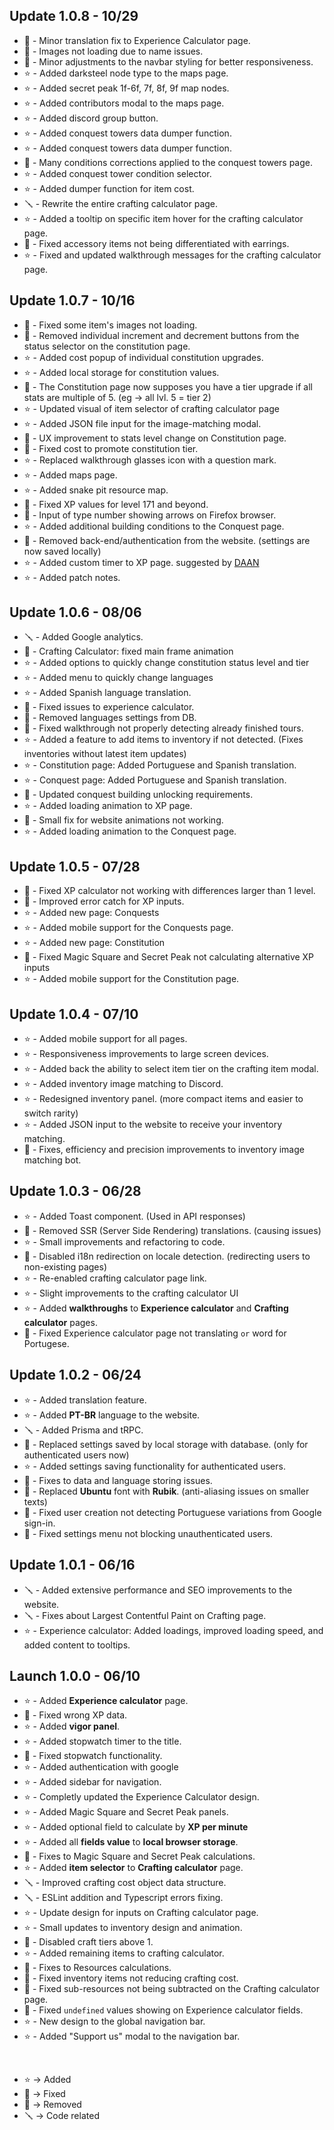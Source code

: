 ## Update 1.0.8 - 10/29

- 🐛 - Minor translation fix to Experience Calculator page.
- 🐛 - Images not loading due to name issues.
- 🐛 - Minor adjustments to the navbar styling for better responsiveness.
- ⭐ - Added darksteel node type to the maps page.
- ⭐ - Added secret peak 1f-6f, 7f, 8f, 9f map nodes.
- ⭐ - Added contributors modal to the maps page.
- ⭐ - Added discord group button.
- ⭐ - Added conquest towers data dumper function.
- ⭐ - Added conquest towers data dumper function.
- 🐛 - Many conditions corrections applied to the conquest towers page.
- ⭐ - Added conquest tower condition selector.
- ⭐ - Added dumper function for item cost.
- 🪛 - Rewrite the entire crafting calculator page.
- ⭐ - Added a tooltip on specific item hover for the crafting calculator page.
- 🐛 - Fixed accessory items not being differentiated with earrings.
- ⭐ - Fixed and updated walkthrough messages for the crafting calculator page.

## Update 1.0.7 - 10/16

- 🐛 - Fixed some item's images not loading.
- 🧨 - Removed individual increment and decrement buttons from the status selector on the constitution page.
- ⭐ - Added cost popup of individual constitution upgrades.
- ⭐ - Added local storage for constitution values.
- 🐛 - The Constitution page now supposes you have a tier upgrade if all stats are multiple of 5. (eg -> all lvl. 5 = tier 2)
- ⭐ - Updated visual of item selector of crafting calculator page
- ⭐ - Added JSON file input for the image-matching modal.
- 🐛 - UX improvement to stats level change on Constitution page.
- 🐛 - Fixed cost to promote constitution tier.
- ⭐ - Replaced walkthrough glasses icon with a question mark.
- ⭐ - Added maps page.
- ⭐ - Added snake pit resource map.
- 🐛 - Fixed XP values for level 171 and beyond.
- 🐛 - Input of type number showing arrows on Firefox browser.
- ⭐ - Added additional building conditions to the Conquest page.
- 🧨 - Removed back-end/authentication from the website. (settings are now saved locally)
- ⭐ - Added custom timer to XP page. suggested by [DAAN](https://www.youtube.com/@daanoliveiraoficial)
- ⭐ - Added patch notes.

## Update 1.0.6 - 08/06

- 🪛 - Added Google analytics.
- 🐛 - Crafting Calculator: fixed main frame animation
- ⭐ - Added options to quickly change constitution status level and tier
- ⭐ - Added menu to quickly change languages
- ⭐ - Added Spanish language translation.
- 🐛 - Fixed issues to experience calculator.
- 🧨 - Removed languages settings from DB.
- 🐛 - Fixed walkthrough not properly detecting already finished tours.
- ⭐ - Added a feature to add items to inventory if not detected. (Fixes inventories without latest item updates)
- ⭐ - Constitution page: Added Portuguese and Spanish translation.
- ⭐ - Conquest page: Added Portuguese and Spanish translation.
- 🐛 -  Updated conquest building unlocking requirements.
- ⭐ - Added loading animation to XP page.
- 🐛 -  Small fix for website animations not working.
- ⭐ - Added loading animation to the Conquest page.

## Update 1.0.5 - 07/28

- 🐛 - Fixed XP calculator not working with differences larger than 1 level.
- 🧨 - Improved error catch for XP inputs.
- ⭐ - Added new page: Conquests
- ⭐ - Added mobile support for the Conquests page.
- ⭐ - Added new page: Constitution
- 🐛 - Fixed Magic Square and Secret Peak not calculating alternative XP inputs
- ⭐ - Added mobile support for the Constitution page.

## Update 1.0.4 - 07/10

- ⭐ - Added mobile support for all pages.
- ⭐ - Responsiveness improvements to large screen devices.
- ⭐ - Added back the ability to select item tier on the crafting item modal.
- ⭐ - Added inventory image matching to Discord.
- ⭐ - Redesigned inventory panel. (more compact items and easier to switch rarity)
- ⭐ - Added JSON input to the website to receive your inventory matching.
- 🐛 - Fixes, efficiency and precision improvements to inventory image matching bot.

## Update 1.0.3 - 06/28

- ⭐ - Added Toast component. (Used in API responses)
- 🧨 - Removed SSR (Server Side Rendering) translations. (causing issues)
- ⭐ - Small improvements and refactoring to code.
- 🐛 - Disabled i18n redirection on locale detection. (redirecting users to non-existing pages)
- ⭐ - Re-enabled crafting calculator page link.
- ⭐ - Slight improvements to the crafting calculator UI
- ⭐ - Added **walkthroughs** to **Experience calculator** and **Crafting calculator** pages.
- 🐛 - Fixed Experience calculator page not translating `or` word for Portugese.

## Update 1.0.2 - 06/24

- ⭐ - Added translation feature.
- ⭐ - Added **PT-BR** language to the website.
- 🪛 - Added Prisma and tRPC.
- 🧨 - Replaced settings saved by local storage with database. (only for authenticated users now)
- ⭐ - Added settings saving functionality for authenticated users.
- 🐛 - Fixes to data and language storing issues.
- 🧨 - Replaced **Ubuntu** font with **Rubik**. (anti-aliasing issues on smaller texts)
- 🐛 - Fixed user creation not detecting Portuguese variations from Google sign-in.
- 🐛 - Fixed settings menu not blocking unauthenticated users.

## Update 1.0.1 - 06/16

- 🪛 - Added extensive performance and SEO improvements to the website.
- 🪛 - Fixes about Largest Contentful Paint on Crafting page.
- ⭐ - Experience calculator: Added loadings, improved loading speed, and added content to tooltips.

## Launch 1.0.0 - 06/10

- ⭐ - Added **Experience calculator** page.
- 🐛 - Fixed wrong XP data.
- ⭐ - Added **vigor panel**.
- ⭐ - Added stopwatch timer to the title.
- 🐛 - Fixed stopwatch functionality.
- ⭐ - Added authentication with google
- ⭐ - Added sidebar for navigation.
- ⭐ - Completly updated the Experience Calculator design.
- ⭐ - Added Magic Square and Secret Peak panels.
- ⭐ - Added optional field to calculate by **XP per minute**
- ⭐ - Added all **fields value** to **local browser storage**.
- 🐛 - Fixes to Magic Square and Secret Peak calculations.
- ⭐ - Added **item selector** to **Crafting calculator** page.
- 🪛 - Improved crafting cost object data structure.
- 🪛 - ESLint addition and Typescript errors fixing.
- ⭐ - Update design for inputs on Crafting calculator page.
- ⭐ - Small updates to inventory design and animation.
- 🧨 - Disabled craft tiers above 1.
- ⭐ - Added remaining items to crafting calculator.
- 🐛 - Fixes to Resources calculations.
- 🐛 - Fixed inventory items not reducing crafting cost.
- 🐛 - Fixed sub-resources not being subtracted on the Crafting calculator page.
- 🐛 - Fixed `undefined` values showing on Experience calculator fields.
- ⭐ - New design to the global navigation bar.
- ⭐ - Added "Support us" modal to the navigation bar.

<br/>

- ⭐ -> Added
- 🐛 -> Fixed
- 🧨 -> Removed
- 🪛 -> Code related